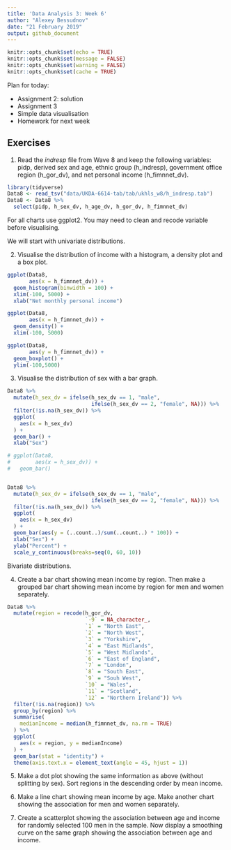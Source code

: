 ```yaml
---
title: 'Data Analysis 3: Week 6'
author: "Alexey Bessudnov"
date: "21 February 2019"
output: github_document
---
```


```r
knitr::opts_chunk$set(echo = TRUE)
knitr::opts_chunk$set(message = FALSE)
knitr::opts_chunk$set(warning = FALSE)
knitr::opts_chunk$set(cache = TRUE)

```
Plan for today:

- Assignment 2: solution
- Assignment 3
- Simple data visualisation 
- Homework for next week

## Exercises

1. Read the *indresp* file from Wave 8 and keep the following variables: pidp, derived sex and age, ethnic group (h_indresp), government office region (h_gor_dv), and net personal income (h_fimnnet_dv).

```r
library(tidyverse)
Data8 <- read_tsv("data/UKDA-6614-tab/tab/ukhls_w8/h_indresp.tab")
Data8 <- Data8 %>%
  select(pidp, h_sex_dv, h_age_dv, h_gor_dv, h_fimnnet_dv)

```

For all charts use ggplot2. You may need to clean and recode variable before visualising.

We will start with univariate distributions.

2. Visualise the distribution of income with a histogram, a density plot and a box plot.

```r
ggplot(Data8,
       aes(x = h_fimnnet_dv)) +
  geom_histogram(binwidth = 100) +
  xlim(-100, 5000) + 
  xlab("Net monthly personal income")

ggplot(Data8,
       aes(x = h_fimnnet_dv)) +
  geom_density() +
  xlim(-100, 5000)

ggplot(Data8,
       aes(y = h_fimnnet_dv)) +
  geom_boxplot() +
  ylim(-100,5000)

```

3. Visualise the distribution of sex with a bar graph. 

```r
Data8 %>%
  mutate(h_sex_dv = ifelse(h_sex_dv == 1, "male",
                           ifelse(h_sex_dv == 2, "female", NA))) %>%
  filter(!is.na(h_sex_dv)) %>%
  ggplot(
    aes(x = h_sex_dv)
  ) +
  geom_bar() +
  xlab("Sex")

# ggplot(Data8,
#        aes(x = h_sex_dv)) +
#   geom_bar()


Data8 %>%
  mutate(h_sex_dv = ifelse(h_sex_dv == 1, "male",
                           ifelse(h_sex_dv == 2, "female", NA))) %>%
  filter(!is.na(h_sex_dv)) %>%
  ggplot(
    aes(x = h_sex_dv)
  ) +
  geom_bar(aes(y = (..count..)/sum(..count..) * 100)) +
  xlab("Sex") +
  ylab("Percent") +
  scale_y_continuous(breaks=seq(0, 60, 10))


```

Bivariate distributions.

4. Create a bar chart showing mean income by region. Then make a grouped bar chart showing mean income by region for men and women separately.

```r
Data8 %>%
  mutate(region = recode(h_gor_dv,
                         `-9` = NA_character_,
                         `1` = "North East",
                         `2` = "North West",
                         `3` = "Yorkshire",
                         `4` = "East Midlands",
                         `5` = "West Midlands",
                         `6` = "East of England",
                         `7` = "London",
                         `8` = "South East",
                         `9` = "Souh West",
                         `10` = "Wales",
                         `11` = "Scotland",
                         `12` = "Northern Ireland")) %>%
  filter(!is.na(region)) %>%
  group_by(region) %>%
  summarise(
    medianIncome = median(h_fimnnet_dv, na.rm = TRUE)
  ) %>%
  ggplot(
    aes(x = region, y = medianIncome)
  ) +
  geom_bar(stat = "identity") +
  theme(axis.text.x = element_text(angle = 45, hjust = 1))

```


5. Make a dot plot showing the same information as above (without splitting by sex). Sort regions in the descending order by mean income.

6. Make a line chart showing mean income by age. Make another chart showing the association for men and women separately.

7. Create a scatterplot showing the association between age and income for randomly selected 100 men in the sample. Now display a smoothing curve on the same graph showing the association between age and income.


